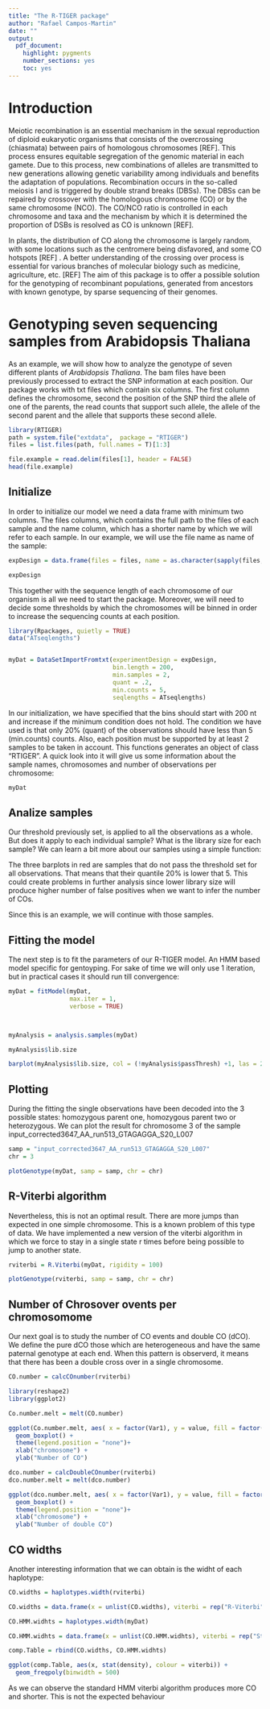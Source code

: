 ```yaml
---
title: "The R-TIGER package"
author: "Rafael Campos-Martin"
date: ""
output: 
  pdf_document: 
    highlight: pygments
    number_sections: yes
    toc: yes
---
```

 
 
# Introduction

Meiotic recombination is an essential mechanism in the sexual reproduction of
diploid eukaryotic organisms that consists of the overcrossing (chiasmata) between
pairs of homologous chromosomes [REF]. This process ensures equitable segregation
of the genomic material in each gamete. Due to this process, new combinations
of alleles are transmitted to new generations allowing genetic variability among
individuals and benefits the adaptation of populations. Recombination occurs in
the so-called meiosis I and is triggered by double strand breaks (DBSs). The DBSs
can be repaired by crossover with the homologous chromosome (CO) or by the
same chromosome (NCO). The CO/NCO ratio is controlled in each chromosome
and taxa and the mechanism by which it is determined the proportion of DSBs is
resolved as CO is unknown [REF].

In plants, the distribution of CO along the chromosome is largely random, with
some locations such as the centromere being disfavored, and some CO hotspots [REF]
. A better understanding of the crossing over process is essential for various
branches of molecular biology such as medicine, agriculture, etc. [REF] The aim
of this package is to offer a possible solution for the genotyping of recombinant
populations, generated from ancestors with known genotype, by sparse sequencing of their genomes.

# Genotyping seven sequencing samples from Arabidopsis Thaliana

As an example, we will show how to analyze the genotype of seven different plants of *Arabidopsis Thaliana*. The bam files have been previously processed to extract the SNP information at each position. Our package works with txt files which contain six columns. The first column defines the chromosome, second the position of the SNP third the allele of one of the parents, the read counts that support such allele, the allele of the second parent and the allele that supports these second allele.

```r
library(RTIGER)
path = system.file("extdata",  package = "RTIGER")
files = list.files(path, full.names = T)[1:3]

file.example = read.delim(files[1], header = FALSE)
head(file.example)
```

## Initialize

In order to initialize our model we need a data frame with minimum two columns. The files columns, which contains the full path to the files of each sample and the name column, which has a shorter name by which we will refer to each sample. In our example, we will use the file name as name of the sample:

```r
expDesign = data.frame(files = files, name = as.character(sapply(files, function(samp)  unlist(strsplit(unlist(strsplit(samp, split = ".", fixed = T))[2], split = "/"))[4])))

expDesign
```

This together with the sequence length of each chromosome of our organism is all we need to start the package. Moreover, we will need to decide some thresholds by which the chromosomes will be binned in order to increase the sequencing counts at each position.

```r
library(Rpackages, quietly = TRUE)
data("ATseqlengths")


myDat = DataSetImportFromtxt(experimentDesign = expDesign,
                             bin.length = 200,
                             min.samples = 2,
                             quant = .2,
                             min.counts = 5,
                             seqlengths = ATseqlengths)
```

In our initialization, we have specified that the bins should start with 200 nt and increase if the minimum condition does not hold. The condition we have used is that only 20% (quant) of the observations should have less than 5 (min.counts) counts. Also, each position must be supported by at least 2 samples to be taken in account.
This functions generates an object of class "RTIGER". A quick look into it will give us some information about the sample names, chromosomes and number of observations per chromosome:

```r
myDat
```

## Analize samples

Our threshold previously set, is applied to all the observations as a whole. But does it apply to each individual sample? What is the library size for each sample? 
We can learn a bit more about our samples using a simple function:


The three barplots in red are samples that do not pass the threshold set for all observations. That means that their quantile 20% is lower that 5. This could create problems in further analysis since lower library size will produce higher number of false positives when we want to infer the number of COs.

Since this is an example, we will continue with those samples.

## Fitting the model

The next step is to fit the parameters of our R-TIGER model. An HMM based model specific for gentoyping. For sake of time we will only use 1 iteration, but in practical cases it should run till convergence:

```r
myDat = fitModel(myDat, 
                 max.iter = 1, 
                 verbose = TRUE)



myAnalysis = analysis.samples(myDat)

myAnalysis$lib.size

barplot(myAnalysis$lib.size, col = (!myAnalysis$passThresh) +1, las = 2)
```


## Plotting

During the fitting the single observations have been decoded into the 3 possible states: homozygous parent one, homozygous parent two or heterozygous. We can plot the result for chromosome 3 of the sample input_corrected3647_AA_run513_GTAGAGGA_S20_L007

```r
samp = "input_corrected3647_AA_run513_GTAGAGGA_S20_L007"
chr = 3

plotGenotype(myDat, samp = samp, chr = chr)

```

## R-Viterbi algorithm

Nevertheless, this is not an optimal result. There are more jumps than expected in one simple chromosome. This is a known problem of this type of data. We have implemented a new version of the viterbi algorithm in which we force to stay in a single state r times before being possible to jump to another state.

```r

rviterbi = R.Viterbi(myDat, rigidity = 100)

plotGenotype(rviterbi, samp = samp, chr = chr)
```

## Number of Chrosover ovents per chromosomome

Our next goal is to study the number of CO events and double CO (dCO). We define the pure dCO those which are heterogeneous and have the same paternal genotype at each end. When this pattern is observerd, it means that there has been a double cross over in a single chromosome.

```r

CO.number = calcCOnumber(rviterbi)

library(reshape2)
library(ggplot2)

Co.number.melt = melt(CO.number)

ggplot(Co.number.melt, aes( x = factor(Var1), y = value, fill = factor(Var1))) +
  geom_boxplot() +
  theme(legend.position = "none")+
  xlab("chromosome") +
  ylab("Number of CO")

dco.number = calcDoubleCOnumber(rviterbi)
dco.number.melt = melt(dco.number)

ggplot(dco.number.melt, aes( x = factor(Var1), y = value, fill = factor(Var1))) +
  geom_boxplot() +
  theme(legend.position = "none")+
  xlab("chromosome") +
  ylab("Number of double CO")

```

## CO widths

Another interesting information that we can obtain is the widht of each haplotype:


```r

CO.widths = haplotypes.width(rviterbi)

CO.widths = data.frame(x = unlist(CO.widths), viterbi = rep("R-Viterbi", length(unlist(CO.widths))))

CO.HMM.widhts = haplotypes.width(myDat)

CO.HMM.widhts = data.frame(x = unlist(CO.HMM.widhts), viterbi = rep("Standard", length(unlist(CO.HMM.widhts))))

comp.Table = rbind(CO.widths, CO.HMM.widhts)

ggplot(comp.Table, aes(x, stat(density), colour = viterbi)) +
  geom_freqpoly(binwidth = 500)

```
As we can observe the standard HMM viterbi algorithm produces more CO and shorter. This is not the expected behaviour 

